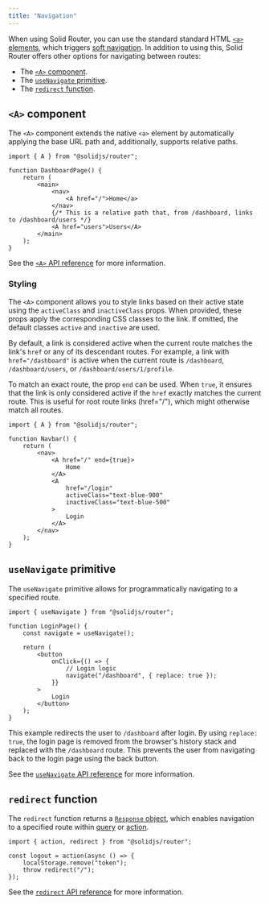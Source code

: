 ```yaml
---
title: "Navigation"
---
```


When using Solid Router, you can use the standard standard HTML [`<a>` elements](https://developer.mozilla.org/en-US/docs/Web/HTML/Element/a), which triggers [soft navigation](/solid-router/reference/components/a#soft-navigation).
In addition to using this, Solid Router offers other options for navigating between routes:

- The [`<A>` component](/solid-router/reference/components/a).
- The [`useNavigate` primitive](/solid-router/reference/primitives/use-navigate).
- The [`redirect` function](/solid-router/reference/response-helpers/redirect).

## `<A>` component

The `<A>` component extends the native `<a>` element by automatically applying the base URL path and, additionally, supports relative paths.

```tsx
import { A } from "@solidjs/router";

function DashboardPage() {
	return (
		<main>
			<nav>
				<A href="/">Home</a>
			</nav>
			{/* This is a relative path that, from /dashboard, links to /dashboard/users */}
			<A href="users">Users</A>
		</main>
	);
}
```

See the [`<A>` API reference](/solid-router/reference/components/a) for more information.

### Styling

The `<A>` component allows you to style links based on their active state using the `activeClass` and `inactiveClass` props.
When provided, these props apply the corresponding CSS classes to the link.
If omitted, the default classes `active` and `inactive` are used.

By default, a link is considered active when the current route matches the link's `href` or any of its descendant routes.
For example, a link with `href="/dashboard"` is active when the current route is `/dashboard`, `/dashboard/users`, or `/dashboard/users/1/profile`.

To match an exact route, the prop `end` can be used.
When `true`, it ensures that the link is only considered active if the `href` exactly matches the current route.
This is useful for root route links (href="/"), which might otherwise match all routes.

```tsx
import { A } from "@solidjs/router";

function Navbar() {
	return (
		<nav>
			<A href="/" end={true}>
				Home
			</A>
			<A
				href="/login"
				activeClass="text-blue-900"
				inactiveClass="text-blue-500"
			>
				Login
			</A>
		</nav>
	);
}
```

## `useNavigate` primitive

The `useNavigate` primitive allows for programmatically navigating to a specified route.

```tsx
import { useNavigate } from "@solidjs/router";

function LoginPage() {
	const navigate = useNavigate();

	return (
		<button
			onClick={() => {
				// Login logic
				navigate("/dashboard", { replace: true });
			}}
		>
			Login
		</button>
	);
}
```

This example redirects the user to `/dashboard` after login.
By using `replace: true`, the login page is removed from the browser's history stack and replaced with the `/dashboard` route.
This prevents the user from navigating back to the login page using the back button.

See the [`useNavigate` API reference](/solid-router/reference/primitives/use-navigate) for more information.

## `redirect` function

The `redirect` function returns a [`Response` object](https://developer.mozilla.org/en-US/docs/Web/API/Response), which enables navigation to a specified route within [query](/solid-router/reference/data-apis/query) or [action](/solid-router/reference/data-apis/action).

```tsx
import { action, redirect } from "@solidjs/router";

const logout = action(async () => {
	localStorage.remove("token");
	throw redirect("/");
});
```

See the [`redirect` API reference](/solid-router/reference/response-helpers/redirect) for more information.
